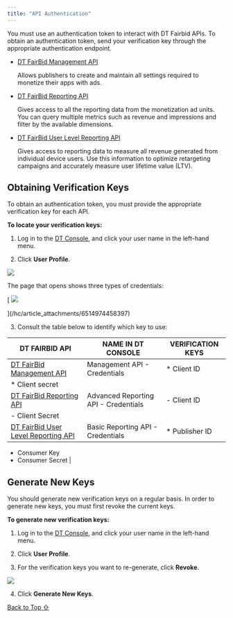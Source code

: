 ```yaml
---
title: "API Authentication"
---
```


You must use an authentication token to interact with DT Fairbid APIs. To obtain an authentication token, send your verification key through the appropriate authentication endpoint.

* [DT FairBid Management API](https://developer.digitalturbine.com/hc/en-us/articles/4409541086993-FairBid-Management-API)

  Allows publishers to create and maintain all settings required to monetize their apps with ads.

* [DT FairBid Reporting API](https://developer.digitalturbine.com/hc/en-us/articles/360010079438-FairBid-Reporting-API)

  Gives access to all the reporting data from the monetization ad units. You can query multiple metrics such as revenue and impressions and filter by the available dimensions.

* [DT FairBid User Level Reporting API](https://developer.digitalturbine.com/hc/en-us/articles/360010106598-FairBid-User-Level-Reporting-API)

  Gives access to reporting data to measure all revenue generated from individual device users. Use this information to optimize retargeting campaigns and accurately measure user lifetime value (LTV).

## Obtaining Verification Keys

To obtain an authentication token, you must provide the appropriate verification key for each API.

**To locate your verification keys:**

1. Log in to the [DT Console](https://console.fyber.com), and click your user name in the left-hand menu.

2) Click **User Profile**.

<Frame caption="">
  <img src="https://developer.digitalturbine.com/hc/article_attachments/6514699209245" />
</Frame>

The page that opens shows three types of credentials:

[<Frame caption="">
  <img src="https://developer.digitalturbine.com/hc/article_attachments/6514974458397" />
</Frame>](/hc/article_attachments/6514974458397)

3. Consult the table below to identify which key to use:

| DT FAIRBID API                                                                                                                              | NAME IN DT CONSOLE                   | VERIFICATION KEYS                               |
| ------------------------------------------------------------------------------------------------------------------------------------------- | ------------------------------------ | ----------------------------------------------- |
| [DT FairBid Management API](https://developer.digitalturbine.com/hc/en-us/articles/4409541086993-FairBid-Management-API)                    | Management API - Credentials         | * Client ID
* Client secret                     |
| [DT FairBid Reporting API](https://developer.digitalturbine.com/hc/en-us/articles/360010079438-FairBid-Reporting-API)                       | Advanced Reporting API - Credentials | - Client ID
- Client Secret                     |
| [DT FairBid User Level Reporting API](https://developer.digitalturbine.com/hc/en-us/articles/360010106598-FairBid-User-Level-Reporting-API) | Basic Reporting API - Credentials    | * Publisher ID
* Consumer Key
* Consumer Secret |

## Generate New Keys

You should generate new verification keys on a regular basis. In order to generate new keys, you must first revoke the current keys.

**To generate new verification keys:**

1. Log in to the [DT Console](https://console.fyber.com), and click your user name in the left-hand menu.

2) Click **User Profile**.

3. For the verification keys you want to re-generate, click **Revoke**.

<Frame caption="">
  <img src="https://developer.digitalturbine.com/hc/article_attachments/6516446715037" />
</Frame>

4. Click **Generate New Keys**.

[Back to Top ⇧](#top)
